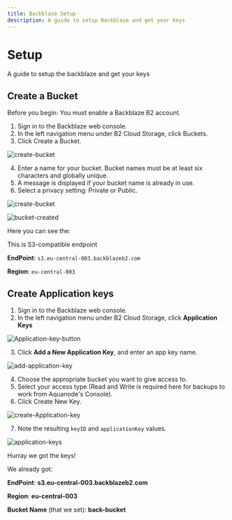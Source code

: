 ```yaml
---
title: Backblaze Setup
description: A guide to setup Backblaze and get your keys
---
```


# Setup

A guide to setup the backblaze and get your keys

## Create a Bucket

Before you begin: You must enable a Backblaze B2 account.

1. Sign in to the Backblaze web console.
2. In the left navigation menu under B2 Cloud Storage, click Buckets.
3. Click Create a Bucket.

![create-bucket](../images/backblaze-setup/create_bucket_1.png)

4. Enter a name for your bucket. Bucket names must be at least six characters and globally unique.
5. A message is displayed if your bucket name is already in use.
6. Select a privacy setting: Private or Public.


![create-bucket](../images/backblaze-setup/create_bucket.png)

![bucket-created](../images/backblaze-setup/endpoint.png)

Here you can see the:

This is S3-compatible endpoint

**EndPoint**: `s3.eu-central-003.backblazeb2.com`

**Region**: `eu-central-003`

## Create Application keys

1. Sign in to the Backblaze web console.
2. In the left navigation menu under B2 Cloud Storage, click **Application Keys**


![Application-key-button](../images/backblaze-setup/application_key.png)

3. Click **Add a New Application Key**, and enter an app key name.

![add-application-key](../images/backblaze-setup/create_application_key.png)

4. Choose the appropriate bucket you want to give access to.
5. Select your access type (Read and Write is required here for backups to work from Aquanode's Console).
6. Click Create New Key.

![create-Application-key](../images/backblaze-setup/new_key.png)

7. Note the resulting `keyID` and `applicationKey` values.

![application-keys](../images/backblaze-setup/your_key.png)

Hurray we got the keys!

We already got:

**EndPoint**: **s3.eu-central-003.backblazeb2.com**

**Region**: **eu-central-003**

**Bucket Name** (that we set): **back-bucket**
